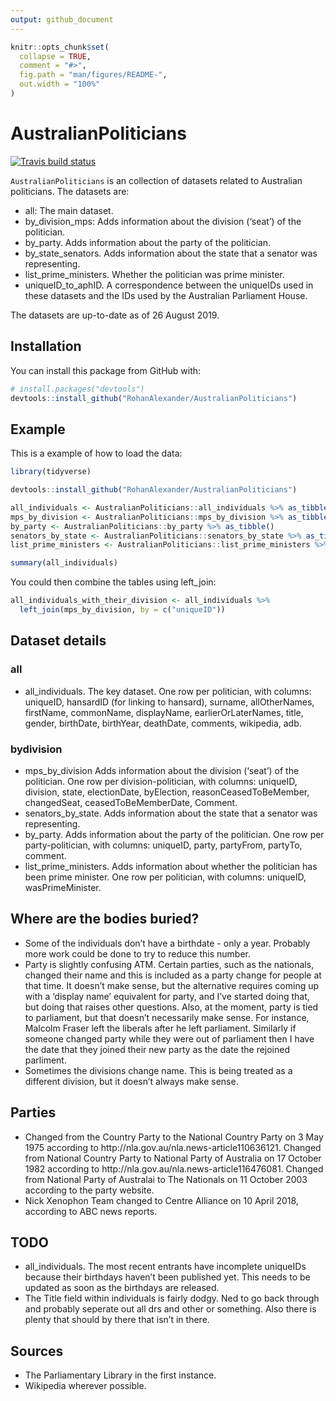 ```yaml
---
output: github_document
---
```


<!-- README.md is generated from README.Rmd. Please edit that file -->

```r
knitr::opts_chunk$set(
  collapse = TRUE,
  comment = "#>",
  fig.path = "man/figures/README-",
  out.width = "100%"
)
```
# AustralianPoliticians

<!-- badges: start -->
[![Travis build status](https://travis-ci.org/RohanAlexander/AustralianPoliticians.svg?branch=master)](https://travis-ci.org/RohanAlexander/AustralianPoliticians)
<!-- badges: end -->

`AustralianPoliticians` is an collection of datasets related to Australian politicians. The datasets are:

* all: The main dataset. 
* by_division_mps: Adds information about the division ('seat') of the politician. 
* by_party. Adds information about the party of the politician. 
* by_state_senators. Adds information about the state that a senator was representing.
* list_prime_ministers. Whether the politician was prime minister. 
* uniqueID_to_aphID. A correspondence between the uniqueIDs used in these datasets and the IDs used by the Australian Parliament House.

The datasets are up-to-date as of 26 August 2019.


## Installation

You can install this package from GitHub with:

``` r
# install.packages("devtools")
devtools::install_github("RohanAlexander/AustralianPoliticians")
```


## Example

This is a example of how to load the data:

```r
library(tidyverse)

devtools::install_github("RohanAlexander/AustralianPoliticians")

all_individuals <- AustralianPoliticians::all_individuals %>% as_tibble()
mps_by_division <- AustralianPoliticians::mps_by_division %>% as_tibble()
by_party <- AustralianPoliticians::by_party %>% as_tibble()
senators_by_state <- AustralianPoliticians::senators_by_state %>% as_tibble()
list_prime_ministers <- AustralianPoliticians::list_prime_ministers %>% as_tibble()

summary(all_individuals)
```

You could then combine the tables using left_join:

```r
all_individuals_with_their_division <- all_individuals %>% 
  left_join(mps_by_division, by = c("uniqueID"))
```


## Dataset details

### all
* all_individuals. The key dataset. One row per politician, with columns: uniqueID, hansardID (for linking to hansard), surname, allOtherNames, firstName, commonName, displayName, earlierOrLaterNames, title, gender, birthDate, birthYear, deathDate, comments, wikipedia, adb.

### bydivision
* mps_by_division Adds information about the division ('seat') of the politician. One row per division-politician, with columns: uniqueID, division, state, electionDate, byElection, reasonCeasedToBeMember, changedSeat, ceasedToBeMemberDate, Comment.
* senators_by_state. Adds information about the state that a senator was representing.
* by_party. Adds information about the party of the politician. One row per party-politician, with columns: uniqueID, party, partyFrom, partyTo, comment.
* list_prime_ministers. Adds information about whether the politician has been prime minister. One row per politician, with columns: uniqueID, wasPrimeMinister.

## Where are the bodies buried?

* Some of the individuals don't have a birthdate - only a year. Probably more work could be done to try to reduce this number.
* Party is slightly confusing ATM. Certain parties, such as the nationals, changed their name and this is included as a party change for people at that time. It doesn't make sense, but the alternative requires coming up with a 'display name' equivalent for party, and I've started doing that, but doing that raises other questions. Also, at the moment, party is tied to parliament, but that doesn't necessarily make sense. For instance, Malcolm Fraser left the liberals after he left parliament. Similarly if someone changed party while they were out of parliament then I have the date that they joined their new party as the date the rejoined parliment.
* Sometimes the divisions change name. This is being treated as a different division, but it doesn't always make sense.

## Parties

* Changed from the Country Party to the National Country Party on 3 May 1975 according to http://nla.gov.au/nla.news-article110636121. Changed from National Country Party to National Party of Australia on 17 October 1982 according to http://nla.gov.au/nla.news-article116476081. Changed from National Party of Australai to The Nationals on 11 October 2003 according to the party website.
* Nick Xenophon Team changed to Centre Alliance on 10 April 2018, according to ABC news reports.

## TODO

* all_individuals. The most recent entrants have incomplete uniqueIDs because their birthdays haven't been published yet. This needs to be updated as soon as the birthdays are released.
* The Title field within individuals is fairly dodgy. Ned to go back through and probably seperate out all drs and other or something. Also there is plenty that should by there that isn't in there.

## Sources

* The Parliamentary Library in the first instance.
* Wikipedia wherever possible.
